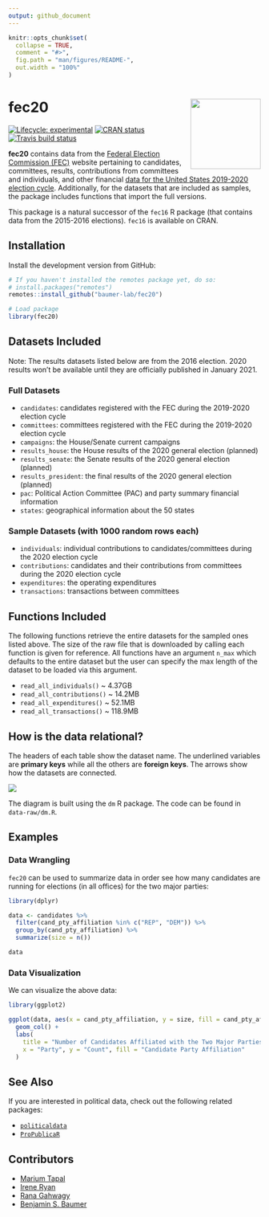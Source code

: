 ```yaml
---
output: github_document
---
```


<!-- README.md is generated from README.Rmd. Please edit that file -->


```r
knitr::opts_chunk$set(
  collapse = TRUE,
  comment = "#>",
  fig.path = "man/figures/README-",
  out.width = "100%"
)
```


# fec20 <img src="data-raw/Sticker/hex_fec20.png" align="right" height=140/>

<!-- badges: start -->
[![Lifecycle: experimental](https://img.shields.io/badge/lifecycle-experimental-orange.svg)](https://www.tidyverse.org/lifecycle/#experimental)
[![CRAN status](https://r-pkg.org/badges/version/fec20)](https://CRAN.R-project.org/package=fec20)
[![Travis build status](https://travis-ci.com/baumer-lab/fec20.svg?branch=master)](https://travis-ci.com/baumer-lab/fec20)
<!-- badges: end -->


**fec20** contains data from the [Federal Election Commission (FEC)](https://www.fec.gov/) website pertaining to candidates, committees, results, contributions from committees and individuals, and other financial [data for the United States 2019-2020 election cycle](https://www.fec.gov/data/browse-data/?tab=bulk-data). Additionally, for the datasets that are included as samples, the package includes functions that import the full versions.

This package is a natural successor of the `fec16` R package (that contains data from the 2015-2016 elections). `fec16` is available on CRAN. 

## Installation

Install the development version from GitHub:

```r
# If you haven't installed the remotes package yet, do so:
# install.packages("remotes")
remotes::install_github("baumer-lab/fec20")
```

```r
# Load package
library(fec20)
```

## Datasets Included

Note: The results datasets listed below are from the 2016 election. 2020 results won't be available until they are officially published in January 2021.

### Full Datasets

- `candidates`: candidates registered with the FEC during the 2019-2020 election cycle
- `committees`: committees registered with the FEC during the 2019-2020 election cycle
- `campaigns`: the House/Senate current campaigns
- `results_house`: the House results of the 2020 general election (planned)
- `results_senate`: the Senate results of the 2020 general election (planned)
- `results_president`: the final results of the 2020 general election (planned)
- `pac`: Political Action Committee (PAC) and party summary financial information
- `states`: geographical information about the 50 states

### Sample Datasets (with 1000 random rows each)

- `individuals`: individual contributions to candidates/committees during the 2020 election cycle
- `contributions`: candidates and their contributions from committees during the 2020 election cycle
- `expenditures`: the operating expenditures 
- `transactions`: transactions between committees

## Functions Included

The following functions retrieve the entire datasets for the sampled ones listed above. The size of the raw file that is downloaded by calling each function is given for reference. All functions have an argument `n_max` which defaults to the entire dataset but the user can specify the max length of the dataset to be loaded via this argument.

- `read_all_individuals()` ~ 4.37GB
- `read_all_contributions()` ~ 14.2MB
- `read_all_expenditures()` ~ 52.1MB
- `read_all_transactions()` ~ 118.9MB

## How is the data relational?

The headers of each table show the dataset name. The underlined variables are **primary keys** while all the others are **foreign keys**. The arrows show how the datasets are connected. 

<img src="inst/fec16-dm.jpeg" align="center"/>

The diagram is built using the `dm` R package. The code can be found in `data-raw/dm.R`.

## Examples

### Data Wrangling 

`fec20` can be used to summarize data in order see how many candidates are running for elections (in all offices) for the two major parties:

```r
library(dplyr)

data <- candidates %>%
  filter(cand_pty_affiliation %in% c("REP", "DEM")) %>%
  group_by(cand_pty_affiliation) %>%
  summarize(size = n())

data
```

### Data Visualization 

We can visualize the above data:

```r
library(ggplot2)

ggplot(data, aes(x = cand_pty_affiliation, y = size, fill = cand_pty_affiliation)) +
  geom_col() +
  labs(
    title = "Number of Candidates Affiliated with the Two Major Parties",
    x = "Party", y = "Count", fill = "Candidate Party Affiliation"
  )
```

## See Also

If you are interested in political data, check out the following related packages:

- [`politicaldata`](https://github.com/elliottmorris/politicaldata/)
- [`ProPublicaR`](https://github.com/dietrichson/ProPublicaR)

## Contributors

 - [Marium Tapal](https://github.com/mariumtapal)
 - [Irene Ryan](https://github.com/ireneryan)
 - [Rana Gahwagy](https://github.com/ranawg)
 - [Benjamin S. Baumer](https://github.com/beanumber)
